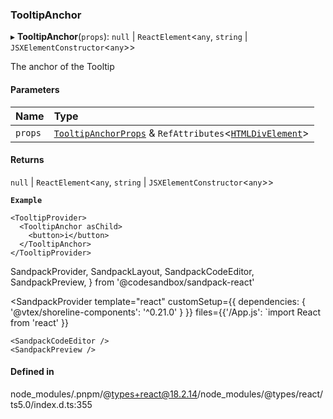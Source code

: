 ### TooltipAnchor

▸ **TooltipAnchor**(`props`): `null` \| `ReactElement`\<`any`, `string` \| `JSXElementConstructor`\<`any`\>\>

The anchor of the Tooltip

#### Parameters

| Name    | Type                                                                                                                                |
| :------ | :---------------------------------------------------------------------------------------------------------------------------------- |
| `props` | [`TooltipAnchorProps`](props.md) & `RefAttributes`\<[`HTMLDivElement`](https://developer.mozilla.org/docs/Web/API/HTMLDivElement)\> |

#### Returns

`null` \| `ReactElement`\<`any`, `string` \| `JSXElementConstructor`\<`any`\>\>

**`Example`**

```tsx copy showLineNumbers filename="example.tsx
<TooltipProvider>
  <TooltipAnchor asChild>
    <button>i</button>
  </TooltipAnchor>
</TooltipProvider>
```

SandpackProvider,
SandpackLayout,
SandpackCodeEditor,
SandpackPreview,
} from '@codesandbox/sandpack-react'

<SandpackProvider
template="react"
customSetup={{ dependencies: { '@vtex/shoreline-components': '^0.21.0' } }}
files={{'/App.js': `import React from 'react'
  }}

>   <SandpackLayout>

    <SandpackCodeEditor />
    <SandpackPreview />

  </SandpackLayout>
</SandpackProvider>

#### Defined in

node_modules/.pnpm/@types+react@18.2.14/node_modules/@types/react/ts5.0/index.d.ts:355
